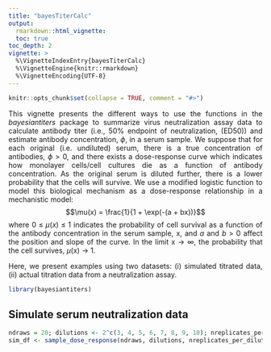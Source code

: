 ```yaml
---
title: "bayesTiterCalc"
output: 
  rmarkdown::html_vignette:
  toc: true
toc_depth: 2
vignette: >
  %\VignetteIndexEntry{bayesTiterCalc}
  %\VignetteEngine{knitr::rmarkdown}
  %\VignetteEncoding{UTF-8}
---
```


<style>
body {
text-align: justify}
</style>

```r
knitr::opts_chunk$set(collapse = TRUE, comment = "#>")
```

This vignette presents the different ways to use the functions in the *bayesiantiters* package to summarize virus neutralization assay data to calculate antibody titer (i.e., 50% endpoint of neutralization, (ED50)) and estimate antibody concentration, $\phi$, in a serum sample.
We suppose that for each original (i.e. undiluted) serum, there is a true concentration of antibodies, $\phi$ > 0, and there exists a dose-response curve which indicates how monolayer cells/cell cultures die as a function of antibody concentration. As the original serum is diluted further, there is a lower probability that the cells will survive.
We use a modified logistic function to model this biological mechanism as a dose-response relationship in a mechanistic model:
$$\mu(x) = \frac{1}{1 + \exp(-(a + bx))}$$ 
where $0 ≤ \mu(x) ≤ 1$ indicates the probability of cell survival as a function of the antibody concentration in the serum sample, x, and $a$ and $b$ > 0 affect the position and slope of the curve. In the limit x $\rightarrow$ $\infty$, the probability that the cell survives, $\mu$(x) $\rightarrow$ 1.

Here, we present examples using two datasets: (i) simulated titrated data, (ii) actual titration data from a neutralization assay.

```r
library(bayesiantiters)
```

## Simulate serum neutralization data
```r
ndraws = 20; dilutions <- 2^c(3, 4, 5, 6, 7, 8, 9, 10); nreplicates_per_dilution = 2
sim_df <- sample_dose_response(ndraws, dilutions, nreplicates_per_dilution);

```
